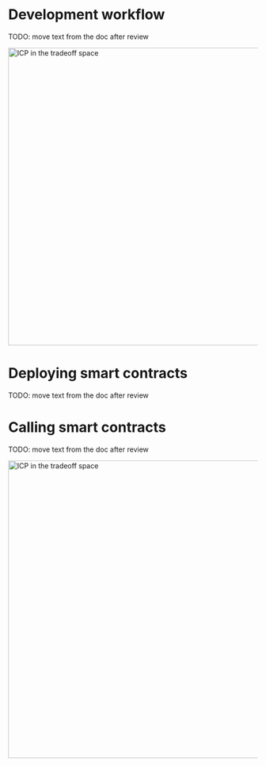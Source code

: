
# Development workflow

TODO: move text from the doc after review

<div class="text--center">
  <img
    src={useBaseUrl("/img/docs/developer-build.png")}
    alt="ICP in the tradeoff space"
    width="600"
  />
</div>

# Deploying smart contracts

TODO: move text from the doc after review

# Calling smart contracts

TODO: move text from the doc after review

<div class="text--center">
  <img
    src={useBaseUrl("/img/docs/developer-call.png")}
    alt="ICP in the tradeoff space"
    width="600"
  />
</div>

